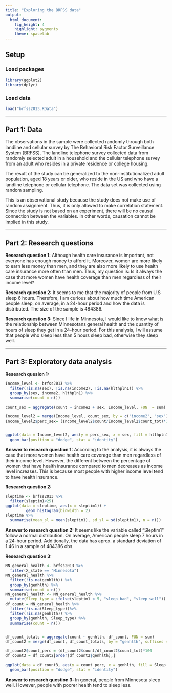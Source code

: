 ```yaml
---
title: "Exploring the BRFSS data"
output: 
  html_document: 
    fig_height: 4
    highlight: pygments
    theme: spacelab
---
```


## Setup

### Load packages

```r
library(ggplot2)
library(dplyr)
```

### Load data
```r
load("brfss2013.RData")
```
* * *

## Part 1: Data

The observations in the sample were collected randomly through both landline and cellular survey by The Behavioral Risk Factor Surveillance System (BRFSS). The landline telephone survey collected data from randomly selected adult in a household and the cellular telephone survey from an adult who resides in a private residence or college housing. 

The result of the study can be generalized to the non-institutionalized adult population, aged 18 years or older, who reside in the US and who have a landline telephone or cellular telephone.  The data set was collected using random sampling. 

This is an observational study because the study does not make use of random assignment. Thus, it is only allowed to make correlation statement. Since the study is not based on an experiment, there will be no causal connection between the variables. In other words, causation cannot be implied in this study. 
 
* * *

## Part 2: Research questions
 
**Research question 1:**
Although health care insurance is important, not everyone has enough money to afford it. Moreover, women are more likely to earn less money than men, and they are also more likely to use health care insurance more often than men. Thus, my question is: Is it always the case that more women have health coverage than men regardless of their income level?

**Research question 2:**
It seems to me that the majority of people from U.S sleep 6 hours. Therefore, I am curious about how much time American people sleep, on average, in a 24-hour period and how the data is distributed. The size of the sample is 484386.

**Research question 3:**
Since I life in Minnesota, I would like to know what is the relationship between Minnesotans general health and the quantity of hours of sleep they get in a 24-hour period. For this analysis, I will assume that  people who sleep less than 5 hours sleep bad, otherwise they sleep well. 

* * *

## Part 3: Exploratory data analysis

**Research quesion 1:**

```r
Income_level <- brfss2013 %>%
  filter(!is.na(sex), !is.na(income2), !is.na(hlthpln1)) %>%
  group_by(sex, income2, hlthpln1) %>%
  summarise(count = n())

count_sex = aggregate(count ~ income2 + sex, Income_level, FUN  = sum)

Income_level2 = merge(Income_level, count_sex, by = c("income2", "sex"), suffixes = c("", "_tot"))
Income_level2$perc_sex= (Income_level2$count/Income_level2$count_tot)*100


ggplot(data = Income_level2, aes(y = perc_sex, x = sex, fill = hlthpln1))  + facet_wrap( ~ income2) +
  geom_bar(position = "dodge", stat = "identity")
```



**Answer to research question 1:**
According to the analysis, it is always the case that more women have health care coverage than men regardless of their income level. However, the different between the percentage of women that have health insurance compared to men decreases as income level increases. This is because most people with higher income level tend to have health insurance.  


**Research question 2:**

```r
sleptime <- brfss2013 %>%
  filter(sleptim1<25)
ggplot(data = sleptime, aes(x = sleptim1)) +
         geom_histogram(binwidth = 2)
sleptime %>%
  summarise(mean_sl = mean(sleptim1), sd_sl = sd(sleptim1), n = n()) 
```
**Answer to research question 2:**
It seems like the variable called "Sleptim1" follow a normal distribution. On average, American people sleep 7 hours in a 24-hour period. Additionally, the data has aprox. a standard deviation of 1.46 in a sample of 484386 obs.


**Research question 3:**

```r
MN_general_health <- brfss2013 %>%
  filter(X_state == "Minnesota")
MN_general_health %>%
  filter(!is.na(genhlth)) %>%
  group_by(genhlth) %>%
  summarise(count = n())
MN_general_health <- MN_general_health %>%
  mutate(Sleep_type = ifelse(sleptim1 < 5, "sleep bad", "sleep well"))
df_count = MN_general_health %>%
  filter(!is.na(Sleep_type))%>%
  filter(!is.na(genhlth)) %>%
  group_by(genhlth, Sleep_type) %>%
  summarise(count = n())


df_count_totals = aggregate(count ~ genhlth, df_count, FUN = sum)
df_count2 = merge(df_count, df_count_totals, by = "genhlth", suffixes = c("", "_tot"))

df_count2$count_perc = (df_count2$count/df_count2$count_tot)*100
df_count3 = df_count2[order(df_count2$genhlth),]

ggplot(data = df_count3, aes(y = count_perc, x = genhlth, fill = Sleep_type)) +
  geom_bar(position = "dodge", stat = "identity")

```



**Answer to research question 3:**
In general, people from Minnesota sleep well. However, people with poorer health tend to sleep less.


